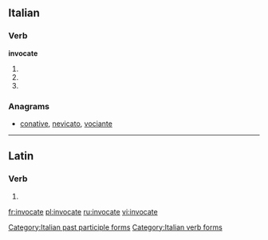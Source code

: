 ==Italian==

===Verb===
'''invocate'''

# {{conjugation of|invocare||2|p|pres|ind|lang=it}}
# {{conjugation of|invocare||2|p|imp|lang=it}}
# {{form of|[[feminine|Feminine]] plural|invocato}}

===Anagrams===
* [[conative#Italian|conative]], [[nevicato#Italian|nevicato]], [[vociante#Italian|vociante]]

[[Category:Italian past participle forms]]
[[Category:Italian verb forms]]

----

==Latin==

===Verb===
{{la-verb-form|invocāte}}

# {{conjugation of|invoco|invocō|2|p|pres|act|imp|lang=la}}


[[fr:invocate]]
[[pl:invocate]]
[[ru:invocate]]
[[vi:invocate]]